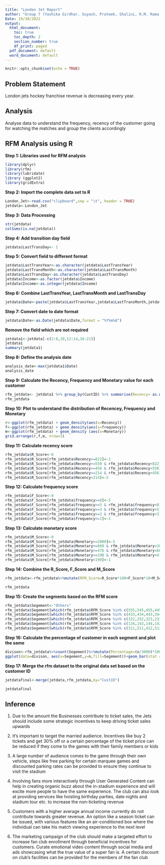 ```yaml
---
title: "London Jet Report"
author: "Group 7 (Yashika Girdhar, Suyash, Prateek, Shalini, R.M. Rama Chidambram, Paras Nasa, Sunil T Samuel)"
Date: 19/10/2022
output:
  html_document:
    toc: true
    toc_depth: 2
    section_number: true
    df_print: paged
  pdf_document: default
  word_document: default
---
```


```r
knitr::opts_chunk$set(echo = TRUE)
```

## Problem Statement

London jets hockey franchise revenue is decreasing every year.

## Analysis

Analyse data to understand the frequency, recency of the customer going for watching the matches and group the clients accordingly

## RFM Analysis using R

**Step 1: Libraries used for RFM analysis**
```r
library(dplyr)
library(rfm)
library(lubridate)
library (ggplot2)
library(gridExtra)
```

**Step 2: Import the complete data set to R**
```r
London_Jet<-read.csv("clipboard",sep = "\t", header = TRUE)
jetdata<-London_Jet
```

**Step 3: Data Processing**
```r
str(jetdata)
colSums(is.na(jetdata))
```
**Step 4: Add transition day field**
```r
jetdata$LastTransDay<- 1
```

**Step 5: Convert field to different format**
```r
jetdata$LastTransYear<-as.character(jetdata$LastTransYear)
jetdata$LastTransMonth<-as.character(jetdata$LastTransMonth)
jetdata$LastTransDay<-as.character(jetdata$LastTransDay)
jetdata$Income<-as.factor(jetdata$Income)
jetdata$Income<-as.integer(jetdata$Income)
```


**Step 6: Combine LastTransYear, LastTransMonth and LastTransDay**
```r
jetdata$Date<-paste(jetdata$LastTransYear,jetdata$LastTransMonth,jetdata$LastTransDay)
```

**Step 7: Convert date to date format**
```r
jetdata$Date<-as.Date(jetdata$Date,format = "%Y%m%d")

```

**Remove the field which are not required**
```r
jetdata1<-jetdata[-c(2:8,10,12:14,16:21)]
jetdata1
summary(jetdata1)
```

**Step 8: Define the analysis date**
```r
analysis_date<-max(jetdata1$Date)
analysis_date
```

**Step 9: Calculate the Recency, Frequency and Monetary value for each customer**
```r
rfm_jetdata<- jetdata1 %>% group_by(CustID) %>% summarise(Recency= as.numeric(analysis_date- max(Date)),frequency= Num_Games,Monetary=sum(Tot_Sales))
rfm_jetdata
```

**Step 10: Plot to understand the distribution of Recencey, Frequency and Monetary**
```r
r<-ggplot(rfm_jetdata) + geom_density(aes(x=Recency))
f<-ggplot(rfm_jetdata) + geom_density(aes(x=frequency))
m<-ggplot(rfm_jetdata) + geom_density (aes(x=Monetary))
grid.arrange(r,f,m, nrow=3)
```

**Step 11: Calculate recency score**
```r
rfm_jetdata$R_Score<-0
rfm_jetdata$R_Score[rfm_jetdata$Recency>=822]<-1
rfm_jetdata$R_Score[rfm_jetdata$Recency>=550 & rfm_jetdata$Recency<822]<-2
rfm_jetdata$R_Score[rfm_jetdata$Recency>=456 & rfm_jetdata$Recency<550]<-3
rfm_jetdata$R_Score[rfm_jetdata$Recency>=214 & rfm_jetdata$Recency<456]<-4
rfm_jetdata$R_Score[rfm_jetdata$Recency<214]<-5
```

**Step 12: Calculate frequency score**
```r
rfm_jetdata$F_Score<-0
rfm_jetdata$F_Score[rfm_jetdata$frequency>=8]<-5
rfm_jetdata$F_Score[rfm_jetdata$frequency>=5 & rfm_jetdata$frequency<8]<-4
rfm_jetdata$F_Score[rfm_jetdata$frequency>=3 & rfm_jetdata$frequency<5]<-3
rfm_jetdata$F_Score[rfm_jetdata$frequency>=2 & rfm_jetdata$frequency<3]<-2
rfm_jetdata$F_Score[rfm_jetdata$frequency<=1]<-1
```

**Step 13: Calculate monetary score**
```r
rfm_jetdata$M_Score<-0
rfm_jetdata$M_Score[rfm_jetdata$Monetary>=2000]<-5
rfm_jetdata$M_Score[rfm_jetdata$Monetary>=660 & rfm_jetdata$Monetary<2000]<-4
rfm_jetdata$M_Score[rfm_jetdata$Monetary>=476 & rfm_jetdata$Monetary<660]<-3
rfm_jetdata$M_Score[rfm_jetdata$Monetary>=190 & rfm_jetdata$Monetary<476]<-2
rfm_jetdata$M_Score[rfm_jetdata$Monetary<190]<-1
```

**Step 14: Combine the R_Score, F_Score and M_Score**
```r
rfm_jetdata<-rfm_jetdata%>%mutate(RFM_Score=R_Score*100+F_Score*10+M_Score)
```

```r
rfm_jetdata
```

**Step 15: Create the segments based on the RFM score**
```r
rfm_jetdata$Segement<-"Others"
rfm_jetdata$Segement[which(rfm_jetdata$RFM_Score %in% c(555,545,455,445,454,444,544,554))]<-"Premium Customer"
rfm_jetdata$Segement[which(rfm_jetdata$RFM_Score %in% c(433,434,443,344,333,534,343,543,334,354,335,353,345,553,453,533))]<-"Top Customers"
rfm_jetdata$Segement[which(rfm_jetdata$RFM_Score %in% c(322,332,323,233,232,223,222,432,522,244,452,523,242,234,424,532,532,442,342,243,542,422,442,243,524,254,324,253,324,252,224,423,245,552,255))]<-"Likley to be Top Customers"                                                
rfm_jetdata$Segement[which(rfm_jetdata$RFM_Score %in% c(134,143,144,142,145,124,135,123,122,133,132,153,154,155,152,125))]<-"Customer not recent"
rfm_jetdata$Segement[which(rfm_jetdata$RFM_Score %in% c(311,511,412,512,312,411,313,413,513))]<-"Customer not frequent"
```

**Step 16: Calculate the percentage of customer in each segment and plot the same**
```r
divison<-rfm_jetdata%>%count(Segement)%>%mutate(Percentage=(n/3000)*100)
ggplot(data=divison, aes(x=Segement,y=n,fill=Segement))+geom_bar(stat = "Identity")
```

**Step 17: Merge the rfm dataset to the original data set based on the customer ID**
```r
jetdatafinal<-merge(jetdata,rfm_jetdata,by="CustID")
```

```r
jetdatafinal
```

## Inference

1. Due to the amount the Businesses contribute to ticket sales, the Jets should include some strategic incentives to keep driving ticket sales upwards

2. It’s important to target the married audience. Incentives like buy 2 tickets and get 30% off or a certain percentage of the ticket price can be reduced if they come to the games with their family members or kids 

3. A large number of audience comes to the game through their own vehicle, steps like free parking for certain marquee games and discounted parking rates can be provided to ensure they continue to visit the stadium 

4. Involving fans more interactively through User Generated Content can help in creating organic buzz about the in-stadium experience and will excite more people to have the same experience. The club can also look at providing services like hoisting birthday parties, date nights and stadium tour etc. to increase the non-ticketing revenue 

5. Customers with a higher average annual income currently do not contribute towards greater revenue. An option like a season ticket can be issued, with various features like an air-conditioned box where the individual can take his match viewing experience to the next level 

6. The marketing campaign of the club should make a targeted effort to increase fan club enrollment through beneficial incentives for customers. Curate emotional video content through social media and ads showcasing what the true value of a super fan is. A certain discount on club’s facilities can be provided for the members of the fan club

